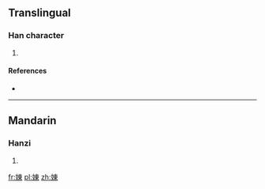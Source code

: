 ==Translingual==

===Han character===
{{Han char|rn=38|rad=女|as=08|sn=11|four=|canj=女木田 (VDW)|ids=⿰[[女]][[東]]}}

# {{defn|Han|sort=女08}}

====References====
* {{Han ref|kx=0263.390|dkj=06375|hdz=21056.100|uh=5A3B|ud=23099}}

----

==Mandarin==

===Hanzi===
{{cmn-hanzi|pin=[[dōng]] ([[dong1]])|wg=tung<sup>1</sup>}}

# {{defn|lang=cmn|sort=女08}}

[[fr:娻]]
[[pl:娻]]
[[zh:娻]]